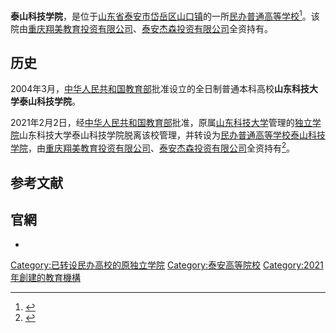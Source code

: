 {{Infobox University
| Name = 泰山科技学院
| EnglishName =Taishan College of Science & Technology
| Established =2004年
| Type = [[民办大学|民办普通高等学校]]
| President = 
| head_label = 党委书记
| head  = 
| Affiliations = 
| Location = {{CHN}}[[山东省|山东省]][[泰安市|泰安市]][[岱岳区|岱岳区]][[山口镇|山口镇]]
| Campus = 
| 所属法人 = [[重庆翔美教育投资有限公司|重庆翔美教育投资有限公司]]<br>[[泰安杰森投资有限公司|泰安杰森投资有限公司]]
| Website = {{url|https://www.tskjxy.com.cn/}}
|}}
'''泰山科技学院'''，是位于[[山东省|山东省]][[泰安市|泰安市]][[岱岳区|岱岳区]][[山口镇|山口镇]]的一所[[民办大学|民办普通高等学校]]<ref>{{cite web |title=学校简介 |url=http://zs.tskjxy.com.cn/page/detail/JBEYJP/9400/30208 |access-date=2021-01-17 |archive-date=2021-01-22 |archive-url=https://web.archive.org/web/20210122050358/http://zs.tskjxy.com.cn/page/detail/JBEYJP/9400/30208 |dead-url=no }}</ref>。该院由[[重庆翔美教育投资有限公司|重庆翔美教育投资有限公司]]、[[泰安杰森投资有限公司|泰安杰森投资有限公司]]全资持有。

== 历史 ==
2004年3月，[[中华人民共和国教育部|中华人民共和国教育部]]批准设立的全日制普通本科高校'''山东科技大学泰山科技学院'''。

2021年2月2日，经[[中华人民共和国教育部|中华人民共和国教育部]]批准，原属[[山东科技大学|山东科技大学]]管理的[[独立学院|独立学院]]山东科技大学泰山科技学院脱离该校管理，并转设为[[民办大学|民办普通高等学校]][[泰山科技学院|泰山科技学院]]，由[[重庆翔美教育投资有限公司|重庆翔美教育投资有限公司]]、[[泰安杰森投资有限公司|泰安杰森投资有限公司]]全资持有<ref name="报道0104A">{{cite news |author1=教育部发展规划司 |title=教育部关于同意山东科技大学泰山科技学院转设为泰山科技学院的函（教发函〔2021〕35号） |url=http://www.moe.gov.cn/srcsite/A03/s181/202102/t20210208_512964.html |accessdate=2021-02-09 |page= |work=中华人民共和国教育部政府门户网站 |location=北京 |language=zh-hans |archive-date=2021-02-25 |archive-url=https://web.archive.org/web/20210225074026/http://www.moe.gov.cn/srcsite/A03/s181/202102/t20210208_512964.html |dead-url=no }}</ref>。
==参考文献==
{{reflist}}

== 官網 ==

* {{官网|https://www.tskjxy.com.cn/}}
{{山东高等院校}}

[[Category:已转设民办高校的原独立学院|Category:已转设民办高校的原独立学院]]
[[Category:泰安高等院校|Category:泰安高等院校]]
[[Category:2021年創建的教育機構|Category:2021年創建的教育機構]]